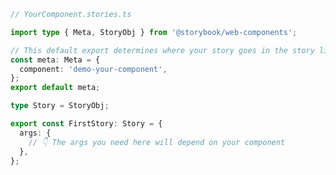 ```ts
// YourComponent.stories.ts

import type { Meta, StoryObj } from '@storybook/web-components';

// This default export determines where your story goes in the story list
const meta: Meta = {
  component: 'demo-your-component',
};
export default meta;

type Story = StoryObj;

export const FirstStory: Story = {
  args: {
    // 👇 The args you need here will depend on your component
  },
};
```
